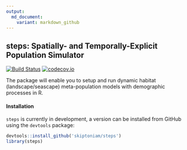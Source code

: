 ```yaml
---
output:
  md_document:
    variant: markdown_github
---
```


## **steps**: Spatially- and Temporally-Explicit Population Simulator

[![Build Status](https://travis-ci.org/skiptoniam/steps.svg?branch=master)](https://travis-ci.org/skiptoniam/steps?branch=master)
[![codecov.io](https://codecov.io/github/skiptoniam/steps/coverage.svg?branch=master)](https://codecov.io/github/skiptoniam/steps?branch=master)

The package will enable you to setup and run dynamic habitat (landscape/seascape) meta-population models with demographic processes in R. 

#### Installation

`steps` is currently in development, a version can be installed from GitHub using the `devtools` package: 

```r
devtools::install_github('skiptoniam/steps')
library(steps)
```
